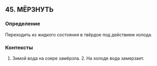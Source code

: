 ## 45. МЁРЗНУТЬ
### Определение
Переходить из жидкого состояния в твёрдое под действием холода.

### Контексты
1. Зимой вода на озере замёрзла. 2. На холоде вода замерзает.

